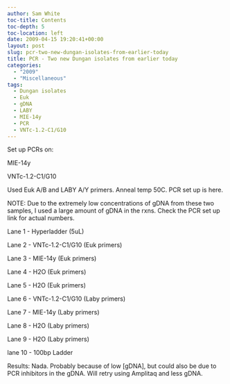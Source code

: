 ```yaml
---
author: Sam White
toc-title: Contents
toc-depth: 5
toc-location: left
date: 2009-04-15 19:20:41+00:00
layout: post
slug: pcr-two-new-dungan-isolates-from-earlier-today
title: PCR - Two new Dungan isolates from earlier today
categories:
  - "2009"
  - "Miscellaneous"
tags:
  - Dungan isolates
  - Euk
  - gDNA
  - LABY
  - MIE-14y
  - PCR
  - VNTc-1.2-C1/G10
---
```


Set up PCRs on:

MIE-14y

VNTc-1.2-C1/G10

Used Euk A/B and LABY A/Y primers. Anneal temp 50C. PCR set up is here.

NOTE: Due to the extremely low concentrations of gDNA from these two samples, I used a large amount of gDNA in the rxns. Check the PCR set up link for actual numbers.

Lane 1 - Hyperladder (5uL)

Lane 2 - VNTc-1.2-C1/G10 (Euk primers)

Lane 3 - MIE-14y (Euk primers)

Lane 4 - H2O (Euk primers)

Lane 5 - H2O (Euk primers)

Lane 6 - VNTc-1.2-C1/G10 (Laby primers)

Lane 7 - MIE-14y (Laby primers)

Lane 8 - H2O (Laby primers)

Lane 9 - H2O (Laby primers)

lane 10 - 100bp Ladder

Results: Nada. Probably because of low [gDNA], but could also be due to PCR inhibitors in the gDNA. Will retry using Amplitaq and less gDNA.
